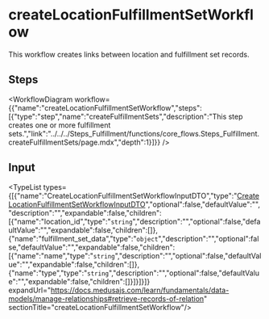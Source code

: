 
# createLocationFulfillmentSetWorkflow

This workflow creates links between location and fulfillment set records.

## Steps

<WorkflowDiagram workflow={{"name":"createLocationFulfillmentSetWorkflow","steps":[{"type":"step","name":"createFulfillmentSets","description":"This step creates one or more fulfillment sets.","link":"../../../Steps_Fulfillment/functions/core_flows.Steps_Fulfillment.createFulfillmentSets/page.mdx","depth":1}]}} />

## Input

<TypeList types={[{"name":"CreateLocationFulfillmentSetWorkflowInputDTO","type":"[CreateLocationFulfillmentSetWorkflowInputDTO](../../../../types/interfaces/types.CreateLocationFulfillmentSetWorkflowInputDTO/page.mdx)","optional":false,"defaultValue":"","description":"","expandable":false,"children":[{"name":"location_id","type":"`string`","description":"","optional":false,"defaultValue":"","expandable":false,"children":[]},{"name":"fulfillment_set_data","type":"`object`","description":"","optional":false,"defaultValue":"","expandable":false,"children":[{"name":"name","type":"`string`","description":"","optional":false,"defaultValue":"","expandable":false,"children":[]},{"name":"type","type":"`string`","description":"","optional":false,"defaultValue":"","expandable":false,"children":[]}]}]}]} expandUrl="https://docs.medusajs.com/learn/fundamentals/data-models/manage-relationships#retrieve-records-of-relation" sectionTitle="createLocationFulfillmentSetWorkflow"/>
